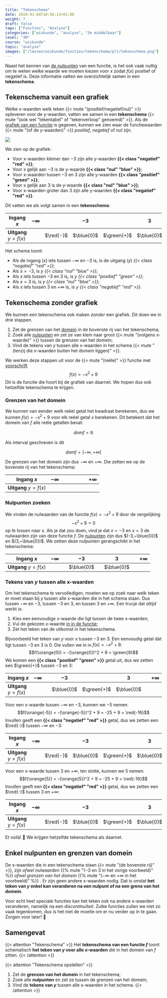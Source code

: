 ```yaml
---
title: "Tekenschema"
date: 2019-01-04T18:56:13+01:00
weight: 7
draft: false
tags: ["Functies", "Analyse"]
categories: ["wiskunde", "analyse", "3e middelbaar"]
level: "3M"
course: "wiskunde"
topic: "analyse"
images: ["/lessen/wiskunde/functies/tekenschema/plt/tekenschema.png"]
---
```


Naast het kennen van [de nulpunten](nulpunten) van een functie, is het ook
vaak nuttig om te weten welke waarde we moeten kiezen voor $x$ zodat $f(x)$
positief of negatief is. Deze informatie vatten we overzichtelijk samen in een
**tekenschema**.

## Tekenschema vanuit een grafiek

Welke x-waarden welk teken {{< mute "(positief/negatief/nul)" >}} opleveren
voor de y-waarden, vatten we samen in een **tekenschema**
{{< mute "(ook wel \"tekentabel\" of \"tekenverloop\" genoemd)" >}}.
Als de [grafiek van een functie](grafiek) is gegeven, kunnen we zien waar de
functiewaarden {{< mute "(of de y-waarden)" >}} _positief_, _negatief_ of _nul_
zijn.

![](plt/tekenschema.png)

We zien op de grafiek:

-   Voor x-waarden kleiner dan $-3$ zijn alle y-waarden **{{< class "negatief" "red" >}}**;
-   Voor x gelijk aan $-3$ is de y-waarde **{{< class "nul" "blue" >}}**;
-   Voor x-waarden tussen $-3$ en $3$ zijn alle y-waarden **{{< class "positief" "green" >}}**;
-   Voor x gelijk aan $3$ is de y-waarde **{{< class "nul" "blue" >}}**;
-   Voor x-waarden groter dan $3$ zijn alle y-waarden **{{< class "negatief" "red" >}}**.

Dit vatten we als volgt samen in een **tekenschema**:

| Ingang $x$             | $-\infty$ |           | $-3$       |             | $3$        |           | $+\infty$ |
| ---------------------- | --------- | --------- | ---------- | ----------- | ---------- | --------- | --------- |
| **Uitgang** $y = f(x)$ |           | $\red{-}$ | $\blue{0}$ | $\green{+}$ | $\blue{0}$ | $\red{-}$ |

Het schema toont:

-   Als de ingang ($x$) iets tussen $-\infty$ en $-3$ is, is de uitgang ($y$) _{{< class "negatief" "red" >}}_;
-   Als $x=-3$, is $y$ _{{< class "nul" "blue" >}}_;
-   Als $x$ iets tussen $-3$ en $3$ is, is $y$ _{{< class "positief" "green" >}}_;
-   Als $x=3$ is, is $y$ _{{< class "nul" "blue" >}}_;
-   Als $x$ iets tussen $3$ en $+\infty$ is, is $y$ _{{< class "negatief" "red" >}}_.

## Tekenschema zonder grafiek

We kunnen een tekenschema ook maken _zonder_ een grafiek. Dit doen we in drie
stappen.

1. Zet de grenzen van het [domein](domein_beeld#domein-van-een-functie) in de bovenste rij van het tekenschema;
2. Zoek alle [nulpunten](nulpunten) en zet ze van klein naar groot {{< mute "(volgens x-waarde)" >}} tussen de grenzen van het domein;
3. Vind de tekens van $y$ tussen alle x-waarden in het schema {{< mute "(tenzij die x-waarden buiten het domein liggen)" >}}.

We werken deze stappen uit voor de {{< mute "(reële)" >}} functie met
[voorschrift](voorschrift) $$f(x) = -x^2 + 9$$
Dit is de functie die hoort bij de grafiek van daarnet. We hopen dus ook
hetzelfde tekenschema te krijgen.

### Grenzen van het domein

We kunnen van eender welk reëel getal het kwadraat berekenen, dus we kunnen
$f(x) = -x^2 + 9$ voor elk reëel getal $x$ berekenen. Dit betekent dat het
domein van $f$ alle reële getallen bevat:

$$dom f = \mathbb{R}$$

Als interval geschreven is dit

$$dom f = \left] -\infty, +\infty \right[%]$$

De grenzen van het domein zijn dus $-\infty$ en $+\infty$. Die zetten we op de
bovenste rij van het tekenschema:

| Ingang $x$             | $-\infty$ |     |     |     |     |     | $+\infty$ |
| ---------------------- | --------- | --- | --- | --- | --- | --- | --------- |
| **Uitgang** $y = f(x)$ |           |     |     |     |     |     |

### Nulpunten zoeken

We vinden de nulwaarden van de functie $f(x) = -x^2 + 9$ door de
vergelijking
$$-x^2 + 9 = 0$$
op te lossen naar $x$.
Als je dat zou doen, vind je dat $x=-3$ en $x=3$ de nulwaarden zijn van deze functie $f$. De
[nulpunten](nulpunten#nulpunten-van-een-functie) zijn dus $(-3,~\blue{0})$ en
$(3,~\blue{0})$. We zetten deze nulpunten gerangschikt in het tekenschema:

| Ingang $x$             | $-\infty$ |     | $-3$       |     | $3$        |     | $+\infty$ |
| ---------------------- | --------- | --- | ---------- | --- | ---------- | --- | --------- |
| **Uitgang** $y = f(x)$ |           |     | $\blue{0}$ |     | $\blue{0}$ |     |

### Tekens van $y$ tussen alle x-waarden

Om het tekenschema te vervolledigen, moeten we op zoek naar welk teken er moet
staan bij $y$ tussen alle x-waarden die in het schema staan. Dus tussen
$-\infty$ en $-3$, tussen $-3$ en $3$, en tussen $3$ en $+\infty$. Een trucje
dat _altijd_ werkt is:

1. Kies een eenvoudige x-waarde die ligt tussen de twee x-waarden;
2. Vul de gekozen x-waarde [in in de functie](voorschrift#x-invullen-in-een-voorschrift);
3. Zet het teken van de uitkomst in het tekenschema.

Bijvoorbeeld het teken van
$y$ voor $x$ tussen $-3$ en $3$. Een eenvoudig getal dat ligt tussen $-3$ en $3$ is
$0$. Die vullen we in in $f(x) = -x^2 + 9$:
$$f(\orange{0}) = -(\orange{0})^2 + 9 = \green{9}$$
We komen een **{{< class "positief" "green" >}}** getal uit, dus we zetten een $\green{+}$ tussen $-3$ en $3$:

| Ingang $x$             | $-\infty$ |     | $-3$       |             | $3$        |     | $+\infty$ |
| ---------------------- | --------- | --- | ---------- | ----------- | ---------- | --- | --------- |
| **Uitgang** $y = f(x)$ |           |     | $\blue{0}$ | $\green{+}$ | $\blue{0}$ |     |

Voor een x-waarde tussen $-\infty$ en $-3$, kunnen we $-5$ nemen.
$$f(\orange{-5}) = -(\orange{-5})^2 + 9 = -25 + 9 = \red{-16}$$
Invullen geeft een **{{< class "negatief" "red" >}}** getal, dus we zetten een $\red{-}$ tussen $-\infty$ en $-3$:

| Ingang $x$             | $-\infty$ |           | $-3$       |             | $3$        |     | $+\infty$ |
| ---------------------- | --------- | --------- | ---------- | ----------- | ---------- | --- | --------- |
| **Uitgang** $y = f(x)$ |           | $\red{-}$ | $\blue{0}$ | $\green{+}$ | $\blue{0}$ |     |

Voor een x-waarde tussen $3$ en $+\infty$, ten slotte, kunnen we
$5$ nemen. $$f(\orange{5}) = -(\orange{5})^2 + 9 = -25 + 9 =
\red{-16}$$ Invullen geeft een **{{< class "negatief" "red" >}}** getal, dus we zetten een $\red{-}$ tussen $3$ en
$+\infty$:

| Ingang $x$             | $-\infty$ |           | $-3$       |             | $3$        |           | $+\infty$ |
| ---------------------- | --------- | --------- | ---------- | ----------- | ---------- | --------- | --------- |
| **Uitgang** $y = f(x)$ |           | $\red{-}$ | $\blue{0}$ | $\green{+}$ | $\blue{0}$ | $\red{-}$ |

Et voilà! 💪 We krijgen hetzelfde tekenschema als daarnet.

## Enkel nulpunten en grenzen van domein

De x-waarden die in een tekenschema staan {{< mute "(de bovenste rij)" >}}, zijn _ofwel nulwaarden_ {{% mute
"($-3$ en $3$ in het vorige voorbeeld)" %}} _ofwel grenzen van het domein_ {{%
mute "($-\infty$ en $+\infty$ in het voorbeeld)" %}} . Er zijn geen andere
x-waarden nodig. Dat is omdat **het teken van $y$ enkel kan veranderen na een
nulpunt of na een grens van het domein**.

Voor echt heel speciale functies kan het teken ook na andere x-waarden
veranderen, namelijk na een _discontinuïteit_. Zulke functies zullen we niet zo
vaak tegenkomen, dus is het niet de moeite om er nu verder op in te gaan.
Zorgen voor later! 👋

## Samengevat

{{< attention "Tekenschema" >}}
Het **tekenschema van een functie $f$** toont schematisch **het teken van $y$
voor alle x-waarden** die in het domein van $f$ zitten.
{{< /attention >}}

{{< attention "Tekenschema opstellen" >}}

1. Zet de **grenzen van het domein** in het tekenschema;
2. Zoek alle **nulpunten** en zet ze tussen de grenzen van het domein;
3. Vind de **tekens van $y$** tussen alle x-waarden in het schema.
   {{< /attention >}}
